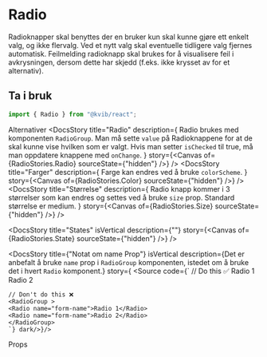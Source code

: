 
<Meta of={RadioStories} />

<DocsContainer>

# Radio

Radioknapper skal benyttes der en bruker kun skal kunne gjøre ett enkelt valg, og ikke flervalg.
Ved et nytt valg skal eventuelle tidligere valg fjernes automatisk. Feilmelding radioknapp skal brukes for å visualisere
feil i avkrysningen, dersom dette har skjedd (f.eks. ikke krysset av for et alternativ).

## Ta i bruk

```jsx
import { Radio } from "@kvib/react";
```

<Feedback component="Radio" />

<DocsHeading>Alternativer</DocsHeading>
<DocsStory
  title="Radio"
  description={
    <Text>
      Radio brukes med komponenten <Code>RadioGroup</Code>. Man må sette <Code>value</Code> på Radioknappene for at de
      skal kunne vise hvilken som er valgt. Hvis man setter <Code>isChecked</Code> til true, må man oppdatere knappene
      med <Code>onChange</Code>.
    </Text>
  }
  story={<Canvas of={RadioStories.Radio} sourceState={"hidden"} />}
/>
<DocsStory
  title="Farger"
  description={
    <Text>
      Farge kan endres ved å bruke <Code>colorScheme</Code>.
    </Text>
  }
  story={<Canvas of={RadioStories.Color} sourceState={"hidden"} />}
/>
<DocsStory
  title="Størrelse"
  description={
    <Text>
      Radio knapp kommer i 3 størrelser som kan endres og settes ved å bruke <Code>size</Code> prop. Standard størrelse
      er medium.
    </Text>
  }
  story={<Canvas of={RadioStories.Size} sourceState={"hidden"} />}
/>

<DocsStory
  title="States"
  isVertical
  description={""}
  story={<Canvas of={RadioStories.State} sourceState={"hidden"} />}
/>

  <DocsStory title={"Notat om name Prop"} isVertical description={<Text>Det er anbefalt å bruke <Code>name</Code> prop i <Code>RadioGroup</Code> komponenten, istedet om å bruke det i hvert <Code>Radio</Code> komponent.</Text>} story={  <Source code={`
    // Do this ✅
    <RadioGroup name="form-name">
    <Radio>Radio 1</Radio>
    <Radio>Radio 2</Radio>
    </RadioGroup>

    // Don't do this ❌
    <RadioGroup >
    <Radio name="form-name">Radio 1</Radio>
    <Radio name="form-name">Radio 2</Radio>
    </RadioGroup>
    `} dark/>}/>

<DocsHeading>Props</DocsHeading>
<Canvas of={RadioStories.Radio} />
<Controls of={RadioStories.Radio} />

</DocsContainer>
